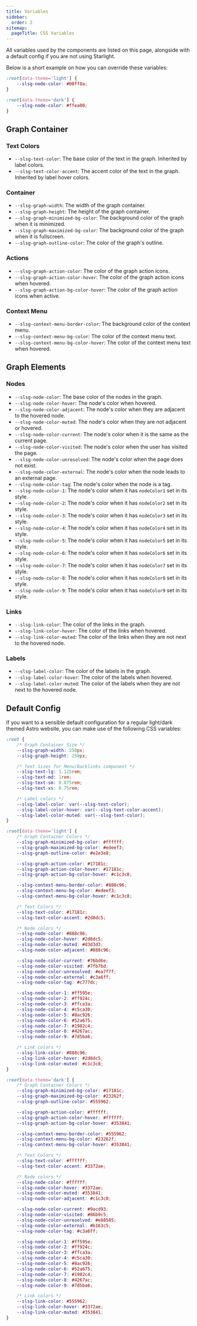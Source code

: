 ```yaml
---
title: Variables
sidebar:
  order: 2
sitemap:
  pageTitle: CSS Variables
---
```


All variables used by the components are listed on this page, alongside with a default
config if you are not using Starlight.

Below is a short example on how you can override these variables:

```css
:root[data-theme='light'] {
	--slsg-node-color: #00ff0a;
}

:root[data-theme='dark'] {
	--slsg-node-color: #ffea00;
}
```

## Graph Container
### Text Colors
- `--slsg-text-color`: The base color of the text in the graph. Inherited by label colors.
- `--slsg-text-color-accent`: The accent color of the text in the graph. Inherited by label hover colors.

### Container
- `--slsg-graph-width`: The width of the graph container.
- `--slsg-graph-height`: The height of the graph container.
- `--slsg-graph-minimized-bg-color`: The background color of the graph when it is minimized.
- `--slsg-graph-maximized-bg-color`: The background color of the graph when it is fullscreen.
- `--slsg-graph-outline-color`: The color of the graph's outline.

### Actions
- `--slsg-graph-action-color`: The color of the graph action icons.
- `--slsg-graph-action-color-hover`: The color of the graph action icons when hovered.
- `--slsg-graph-action-bg-color-hover`: The color of the graph action icons when active.

### Context Menu
- `--slsg-context-menu-border-color`: The background color of the context menu.
- `--slsg-context-menu-bg-color`: The color of the context menu text.
- `--slsg-context-menu-bg-color-hover`: The color of the context menu text when hovered.


## Graph Elements
### Nodes
- `--slsg-node-color`: The base color of the nodes in the graph.
	<br/>
- `--slsg-node-color-hover`: The node's color when hovered.
- `--slsg-node-color-adjacent`: The node's color when they are adjacent to the hovered node.
- `--slsg-node-color-muted`: The node's color when they are not adjacent or hovered.
	<br/>
- `--slsg-node-color-current`: The node's color when it is the same as the current page.
- `--slsg-node-color-visited`: The node's color when the user has visited the page.
- `--slsg-node-color-unresolved`: The node's color when the page does not exist.
- `--slsg-node-color-external`: The node's color when the node leads to an external page.
- `--slsg-node-color-tag`: The node's color when the node is a tag.
	<br/>
- `--slsg-node-color-1`: The node's color when it has `nodeColor1` set in its style.
- `--slsg-node-color-2`: The node's color when it has `nodeColor2` set in its style.
- `--slsg-node-color-3`: The node's color when it has `nodeColor3` set in its style.
- `--slsg-node-color-4`: The node's color when it has `nodeColor4` set in its style.
- `--slsg-node-color-5`: The node's color when it has `nodeColor5` set in its style.
- `--slsg-node-color-6`: The node's color when it has `nodeColor6` set in its style.
- `--slsg-node-color-7`: The node's color when it has `nodeColor7` set in its style.
- `--slsg-node-color-8`: The node's color when it has `nodeColor8` set in its style.
- `--slsg-node-color-9`: The node's color when it has `nodeColor9` set in its style.

### Links
- `--slsg-link-color`: The color of the links in the graph.
- `--slsg-link-color-hover`: The color of the links when hovered.
- `--slsg-link-color-muted`: The color of the links when they are not next to the hovered node.

### Labels
- `--slsg-label-color`: The color of the labels in the graph.
- `--slsg-label-color-hover`: The color of the labels when hovered.
- `--slsg-label-color-muted`: The color of the labels when they are not next to the hovered node.


## Default Config
If you want to a sensible default configuration for a regular light/dark themed Astro website,
you can make use of the following CSS variables:

```css
:root {
    /* Graph Container Size */
    --slsg-graph-width: 250px;
    --slsg-graph-height: 250px;

    /* Text Sizes for Menu/Backlinks component */
    --slsg-text-lg: 1.125rem;
    --slsg-text-md: 1rem;
    --slsg-text-sm: 0.875rem;
    --slsg-text-xs: 0.75rem;

    /* Label colors */
    --slsg-label-color: var(--slsg-text-color);
    --slsg-label-color-hover: var(--slsg-text-color-accent);
    --slsg-label-color-muted: var(--slsg-text-color);
}

:root[data-theme='light'] {
    /* Graph Container Colors */
    --slsg-graph-minimized-bg-color: #ffffff;
    --slsg-graph-maximized-bg-color: #edeef3;
    --slsg-graph-outline-color: #e2e3e8;

    --slsg-graph-action-color: #17181c;
    --slsg-graph-action-color-hover: #17181c;
    --slsg-graph-action-bg-color-hover: #c1c3c8;

    --slsg-context-menu-border-color: #888c96;
    --slsg-context-menu-bg-color: #edeef3;
    --slsg-context-menu-bg-color-hover: #c1c3c8;

    /* Text Colors */
    --slsg-text-color: #17181c;
    --slsg-text-color-accent: #2d8dc5;

    /* Node colors */
    --slsg-node-color: #888c96;
    --slsg-node-color-hover: #2d8dc5;
    --slsg-node-color-muted: #d3d3d3;
    --slsg-node-color-adjacent: #888c96;

    --slsg-node-color-current: #76bd6e;
    --slsg-node-color-visited: #7fb7bd;
    --slsg-node-color-unresolved: #ea7f7f;
    --slsg-node-color-external: #c3a6ff;
    --slsg-node-color-tag: #c777dc;

    --slsg-node-color-1: #ff595e;
    --slsg-node-color-2: #ff924c;
    --slsg-node-color-3: #ffca3a;
    --slsg-node-color-4: #c5ca30;
    --slsg-node-color-5: #8ac926;
    --slsg-node-color-6: #52a675;
    --slsg-node-color-7: #1982c4;
    --slsg-node-color-8: #4267ac;
    --slsg-node-color-9: #7d5ba6;

    /* Link colors */
    --slsg-link-color: #888c96;
    --slsg-link-color-hover: #2d8dc5;
    --slsg-link-color-muted: #c1c3c8;
}

:root[data-theme='dark'] {
    /* Graph Container Colors */
    --slsg-graph-minimized-bg-color: #17181c;
    --slsg-graph-maximized-bg-color: #23262f;
    --slsg-graph-outline-color: #555962;

    --slsg-graph-action-color: #ffffff;
    --slsg-graph-action-color-hover: #ffffff;
    --slsg-graph-action-bg-color-hover: #353841;

    --slsg-context-menu-border-color: #555962;
    --slsg-context-menu-bg-color: #23262f;
    --slsg-context-menu-bg-color-hover: #353841;

    /* Text Colors */
    --slsg-text-color: #ffffff;
    --slsg-text-color-accent: #3372ae;

    /* Node colors */
    --slsg-node-color: #ffffff;
    --slsg-node-color-hover: #3372ae;
    --slsg-node-color-muted: #353841;
    --slsg-node-color-adjacent: #c1c3c8;

    --slsg-node-color-current: #9acd93;
    --slsg-node-color-visited: #86b9c5;
    --slsg-node-color-unresolved: #e88585;
    --slsg-node-color-external: #b163c5;
    --slsg-node-color-tag: #c3a6ff;

    --slsg-node-color-1: #ff595e;
    --slsg-node-color-2: #ff924c;
    --slsg-node-color-3: #ffca3a;
    --slsg-node-color-4: #c5ca30;
    --slsg-node-color-5: #8ac926;
    --slsg-node-color-6: #52a675;
    --slsg-node-color-7: #1982c4;
    --slsg-node-color-8: #4267ac;
    --slsg-node-color-9: #7d5ba6;

    /* Link colors */
    --slsg-link-color: #555962;
    --slsg-link-color-hover: #3372ae;
    --slsg-link-color-muted: #353841;
}
```
